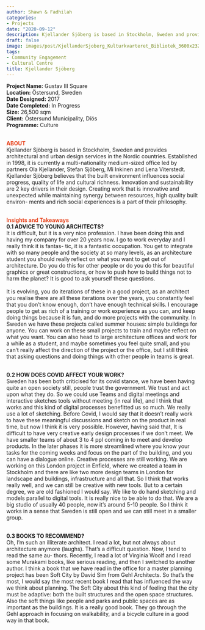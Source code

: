 ```yaml
---
author: Shawn & Fadhilah
categories:
- Projects
date: "2020-09-12"
description: Kjellander Sjöberg is based in Stockholm, Sweden and provides architectural and urban design services in the Nordic countries. 
draft: false
image: images/post/KjellanderSjoberg_Kulturkvarteret_Bibliotek_3600x2324px.jpg
tags:
- Community Engagement
- Cultural Centre
title: Kjellander Sjöberg
---
```


__Project Name:__ Gustav III Square <br>
__Location:__ Östersund, Sweden <br>
__Date Designed:__ 2017<br>
__Date Completed:__ In Progress <br>
__Size:__ 26,500 sqm<br>
__Client:__ Östersund Municipality, Diös <br>
__Programme:__ Culture
<br><br>

<span style="color:#E7451F">__ABOUT__</span><br>
Kjellander Sjöberg is based in Stockholm, Sweden and provides architectural and urban design services in the Nordic countries. Established in 1998, it is currently a multi-nationality medium-sized office led by partners Ola Kjellander, Stefan Sjöberg, Mi Inkinen and Lena Viterstedt. Kjellander Sjöberg believes that the built environment influences social progress, quality of life and cultural richness. Innovation and sustainability are 2 key drivers in their design. Creating work that is innovative and unexpected while maintaining synergy between resources, high quality built environ- ments and rich social experiences is a part of their philosophy.<br><br>

<span style="color:#E7451F">__Insights and Takeaways__</span><br>
__0.1 ADVICE TO YOUNG ARCHITECTS?__<br>
It is difficult, but it is a very nice profession. I have been doing this and having my company for over 20 years now. I go to work everyday and I really think it is fantas- tic, it is a fantastic occupation. You get to integrate with so many people and the society at so many levels, as an architecture student you should really reflect on what you want to get out of architecture. Do you do this for other people or do you do this for beautiful graphics or great constructions, or how to push how to build things not to harm the planet? It is good to ask yourself these questions.<br><br>
It is evolving, you do iterations of these in a good project, as an architect you realise there are all these iterations over the years, you constantly feel that you don’t know enough, don’t have enough technical skills. I encourage people to get as rich of a training or work experience as you can, and keep doing things because it is fun, and do more projects with the community. In Sweden we have these projects called summer houses: simple buildings for anyone. You can work on these small projects to train and maybe reflect on what you want. You can also head to large architecture offices and work for a while as a student, and maybe sometimes you feel quite small, and you can’t really affect the direction of the project or the office, but I still think that asking questions and doing things with other people in teams is great.<br><br>

__0.2 HOW DOES COVID AFFECT YOUR WORK?__<br>
Sweden has been both criticised for its covid stance, we have been having quite an open society still, people trust the government. We trust and act upon what they do. So we could use Teams and digital meetings and interactive sketches tools without meeting (in real life), and I think that works and this kind of digital processes benefitted us so much.
We really use a lot of sketching. Before Covid, I would say that it doesn’t really work to have these meaningful discussions and sketch on the product in real time, but now I think it is very possible. However, having said that, It is difficult to have very creative early design processes if we don’t meet. We have smaller teams of about 3 to 4 ppl coming in to meet and develop products. In the later phases it is more streamlined where you know your tasks for the coming weeks and focus on the part of the building, and you can have a dialogue online.
Creative processes are still working. We are working on this London project in Enfield, where we created a team in Stockholm and there are like two more design teams in London for landscape and buildings, infrastructure and all that. So I think that works really well, and we can still be creative with new tools. But to a certain degree, we are old fashioned I would say. We like to do hand sketching and models parallel to digital tools. It is really nice to be able to do that. We are a big studio of usually 40 people, now it’s around 5-10 people. So I think it works in a sense that Sweden is still open and we can still meet in a smaller group.<br><br>

__0.3 BOOKS TO RECOMMEND?__<br>
Oh, I’m such an illiterate architect. I read a lot, but not always about architecture anymore (laughs). That’s a difficult question. Now, I tend to read the same au- thors. Recently, I read a lot of Virginia Woolf and I read some Murakami books, like serious reading, and then I switched to another author. I think a book that we have read in the office for a master planning project has been Soft City by David Sim from Gehl Architects. So that’s the most, I would say the most recent book I read that has influenced the way we think about planning. The Soft City about this kind of feeling that the city must be adaptive: both the built structures and the open space structures. Also the soft things like people and parks and public spaces are as important as the buildings. It is a really good book. They go through the Gehl approach in focusing on walkability, and a bicycle culture in a good way in that book.



